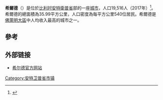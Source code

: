 {{infobox Belgium Municipality
|name=希爾德
|picture= Parochiekerk Sint-Guibertus (zuiden).JPG
|picture-legend= 希爾德城內的一座教堂
|map=SchildeLocatie.png
|map-legend=希爾德在[[安特衛普|安特衛普]]中的位置
|arms=Blason famille Van de Werve.svg
|flag=Flag of Schilde.svg
|region={{BE-REG-FLE}}
|community={{BE-NL}}
|province={{BE-PROV-AN}}
|arrondissement=[[安特衛普|安特衛普]]
|nis=11039
|mayor=Dirk Bauwens (N-VA)
|majority= [[VLD|VLD]], [[CD&V|CD&V]]
|postal-codes=2970
|telephone-area=03
|web=[http://www.schilde.be/ www.schilde.be]
|coordinates = {{coord|51|14|N|04|34|E|region:BE|display=inline,title}}
|}}
'''希爾德'''（{{lang-nl|Schilde}}）是位於[[比利时|比利时]][[安特衛普省|安特衛普省]]部的一座[[城市|城市]]，人口19,516人（2017年）<ref>{{Cite web|url=http://statbel.fgov.be/sites/default/files/files/documents/bevolking/5.1%20Structuur%20van%20de%20bevolking/Wettelijke_bevolking_per_gemeente_2011_2017.xls|title=直至2017年1月1日的人口數據|accessdate=|author=|date=|format=xls|publisher=|archive-url=https://web.archive.org/web/20181113204354/http://statbel.fgov.be/sites/default/files/files/documents/bevolking/5.1%20Structuur%20van%20de%20bevolking/Wettelijke_bevolking_per_gemeente_2011_2017.xls|archive-date=2018年11月13日|dead-url=yes}}</ref>。希爾德的總面積為35.99平方公里，人口密度為每平方公里540位居民。希爾德是[[弗拉芒大區|佛萊明大區]]中人均收入最高的城市之一。

== 參考 ==
<references />
== 外部链接 ==

* [http://www.schilde.be/ 希尔德官方网站] {{Wayback|url=http://www.schilde.be/ |date=20090430043454 }}

{{安特卫普省市区}}
{{Belgium-geo-stub}}
{{DEFAULTSORT:Schilde}}

[[Category:安特卫普省市镇|Category:安特卫普省市镇]]